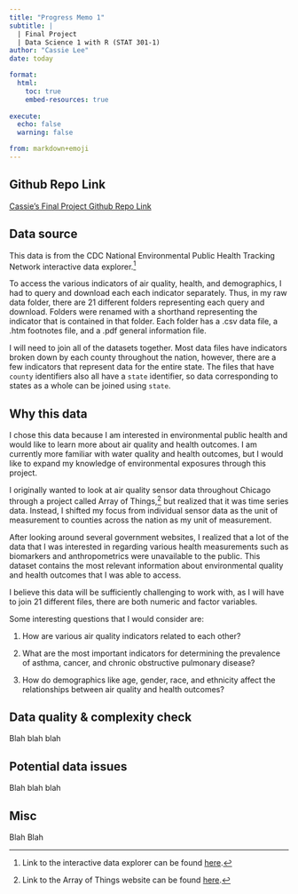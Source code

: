 ```yaml
---
title: "Progress Memo 1"
subtitle: |
  | Final Project 
  | Data Science 1 with R (STAT 301-1)
author: "Cassie Lee"
date: today

format:
  html:
    toc: true
    embed-resources: true
    
execute:
  echo: false
  warning: false

from: markdown+emoji 
---
```


::: {.callout-tip icon="false"}
## Github Repo Link

[Cassie's Final Project Github Repo Link](https://github.com/stat301-1-2023-fall/final-project-1-cassielee2025.git)
:::

## Data source

This data is from the CDC National Environmental Public Health Tracking Network interactive data explorer.[^1]

[^1]: Link to the interactive data explorer can be found [here](http://www.cdc.gov/ephtracking).

To access the various indicators of air quality, health, and demographics, I had to query and download each each indicator separately. Thus, in my raw data folder, there are 21 different folders representing each query and download. Folders were renamed with a shorthand representing the indicator that is contained in that folder. Each folder has a .csv data file, a .htm footnotes file, and a .pdf general information file.

I will need to join all of the datasets together. Most data files have indicators broken down by each county throughout the nation, however, there are a few indicators that represent data for the entire state. The files that have `county` identifiers also all have a `state` identifier, so data corresponding to states as a whole can be joined using `state`.

## Why this data

I chose this data because I am interested in environmental public health and would like to learn more about air quality and health outcomes. I am currently more familiar with water quality and health outcomes, but I would like to expand my knowledge of environmental exposures through this project.

I originally wanted to look at air quality sensor data throughout Chicago through a project called Array of Things,[^2] but realized that it was time series data. Instead, I shifted my focus from individual sensor data as the unit of measurement to counties across the nation as my unit of measurement.

[^2]: Link to the Array of Things website can be found [here](https://arrayofthings.github.io/index.html).

After looking around several government websites, I realized that a lot of the data that I was interested in regarding various health measurements such as biomarkers and anthropometrics were unavailable to the public. This dataset contains the most relevant information about environmental quality and health outcomes that I was able to access.

I believe this data will be sufficiently challenging to work with, as I will have to join 21 different files, there are both numeric and factor variables.

Some interesting questions that I would consider are:

1.  How are various air quality indicators related to each other?

2.  What are the most important indicators for determining the prevalence of asthma, cancer, and chronic obstructive pulmonary disease?

3.  How do demographics like age, gender, race, and ethnicity affect the relationships between air quality and health outcomes?

## Data quality & complexity check

Blah blah blah

## Potential data issues

Blah blah blah

## Misc

Blah Blah
